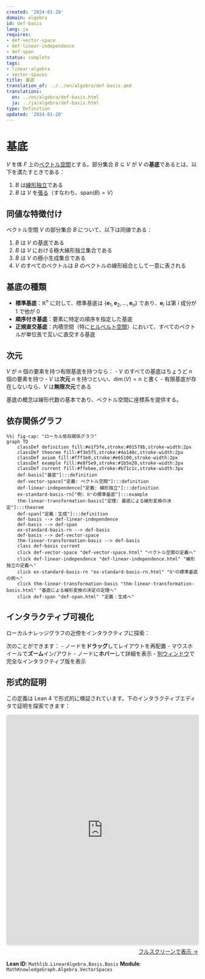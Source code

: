 ```yaml
---
created: '2024-01-20'
domain: algebra
id: def-basis
lang: ja
requires:
- def-vector-space
- def-linear-independence
- def-span
status: complete
tags:
- linear-algebra
- vector-spaces
title: 基底
translation_of: ../../en/algebra/def-basis.qmd
translations:
  en: ../en/algebra/def-basis.html
  ja: ../ja/algebra/def-basis.html
type: Definition
updated: '2024-01-20'
---
```


# 基底 {#def-basis}

$V$ を体 $F$ 上の[ベクトル空間](def-vector-space.qmd)とする。部分集合 $B \subseteq V$ が $V$ の**基底**であるとは、以下を満たすときである：

1. $B$ は[線形独立](def-linear-independence.qmd)である
2. $B$ は $V$ を[張る](def-span.qmd)（すなわち、$\text{span}(B) = V$）

## 同値な特徴付け

ベクトル空間 $V$ の部分集合 $B$ について、以下は同値である：

1. $B$ は $V$ の基底である
2. $B$ は $V$ における極大線形独立集合である
3. $B$ は $V$ の極小生成集合である
4. $V$ のすべてのベクトルは $B$ のベクトルの線形結合として一意に表される

## 基底の種類

- **標準基底**：$\mathbb{R}^n$ に対して、標準基底は $\{\mathbf{e}_1, \mathbf{e}_2, \ldots, \mathbf{e}_n\}$ であり、$\mathbf{e}_i$ は第 $i$ 成分が 1 で他が 0
- **順序付き基底**：要素に特定の順序を指定した基底
- **正規直交基底**：内積空間（特に[ヒルベルト空間](../analysis/def-hilbert-space.qmd)）において、すべてのベクトルが単位長で互いに直交する基底

## 次元

$V$ が $n$ 個の要素を持つ有限基底を持つなら：
- $V$ のすべての基底はちょうど $n$ 個の要素を持つ
- $V$ は**次元** $n$ を持つといい、$\dim(V) = n$ と書く
- 有限基底が存在しないなら、$V$ は**無限次元**である

基底の概念は線形代数の基本であり、ベクトル空間に座標系を提供する。

## 依存関係グラフ

```mermaid
%%| fig-cap: "ローカル依存関係グラフ"
graph TD
    classDef definition fill:#e1f5fe,stroke:#01579b,stroke-width:2px
    classDef theorem fill:#f3e5f5,stroke:#4a148c,stroke-width:2px
    classDef axiom fill:#fff3e0,stroke:#e65100,stroke-width:2px
    classDef example fill:#e8f5e9,stroke:#1b5e20,stroke-width:2px
    classDef current fill:#ffebee,stroke:#b71c1c,stroke-width:3px
    def-basis["基底"]:::definition
    def-vector-space["定義: ベクトル空間"]:::definition
    def-linear-independence["定義: 線形独立"]:::definition
    ex-standard-basis-rn["例: ℝⁿの標準基底"]:::example
    thm-linear-transformation-basis["定理: 基底による線形変換の決定"]:::theorem
    def-span["定義：生成"]:::definition
    def-basis --> def-linear-independence
    def-basis --> def-span
    ex-standard-basis-rn --> def-basis
    def-basis --> def-vector-space
    thm-linear-transformation-basis --> def-basis
    class def-basis current
    click def-vector-space "def-vector-space.html" "ベクトル空間の定義へ"
    click def-linear-independence "def-linear-independence.html" "線形独立の定義へ"
    click ex-standard-basis-rn "ex-standard-basis-rn.html" "ℝⁿの標準基底の例へ"
    click thm-linear-transformation-basis "thm-linear-transformation-basis.html" "基底による線形変換の決定の定理へ"
    click def-span "def-span.html" "定義：生成へ"
```

## インタラクティブ可視化

ローカルナレッジグラフの近傍をインタラクティブに探索：

::: {.graph-viz data-id="def-basis" data-width="700" data-height="500"}
:::

次のことができます：
- ノードを**ドラッグ**してレイアウトを再配置
- マウスホイールで**ズーム**イン/アウト
- ノードに**ホバー**して詳細を表示
- [別ウィンドウ](../../output/interactive/ja/def-basis.html){target="_blank"}で完全なインタラクティブ版を表示


## 形式的証明

この定義は Lean 4 で形式的に検証されています。下のインタラクティブエディタで証明を探索できます：

```{=html}
<div class="lean-proof-container" style="margin: 1em 0;">
  <iframe
    src="https://live.lean-lang.org/#file=https://RK0429.github.io/ModernMath/formal/Algebra/VectorSpaces.lean"
    width="100%"
    height="600"
    style="border: 1px solid #ddd; border-radius: 4px; box-shadow: 0 2px 4px rgba(0,0,0,0.1);"
    title="Lean 4 Interactive Proof">
    <p>ブラウザが iframe をサポートしていません。</p>
  </iframe>
  <p style="text-align: right; margin-top: 0.5em;">
    <a href="https://live.lean-lang.org/#file=https://RK0429.github.io/ModernMath/formal/Algebra/VectorSpaces.lean" target="_blank" rel="noopener noreferrer">
      フルスクリーンで表示 →
    </a>
  </p>
</div>
```

**Lean ID**: `Mathlib.LinearAlgebra.Basis.Basis`
**Module**: `MathKnowledgeGraph.Algebra.VectorSpaces`
